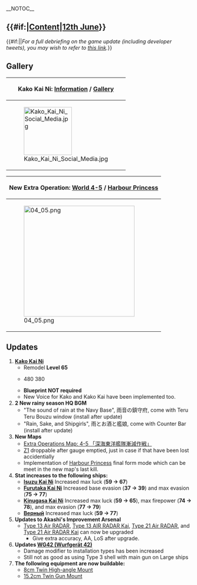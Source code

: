 __NOTOC__
== {{#if:{{{thread|}}}|[[Partials/Updates/2015_June_12th/Content|Content]]|[[Thread:267114|12th June]]}} ==
{{#if:{{{thread|}}}||''For a full debriefing on the game update (including developer tweets), you may wish to refer to [[Partials/Updates/2015_June_12th|this link]].''}}

==Gallery==
{| class="wikitable" style="margin:0px auto; min-height:40px"
|-
! colspan="4"|Kako Kai Ni: [[Kako#Second Upgrade|Information]] / [[Kako/Gallery|Gallery]]
|-
| style="width:130px;" |[[File:Kako_Kai_Ni_Social_Media.jpg|130px]]
| style="width:130px;" |[[File:CA_Kako_Kai_Ni_417_Full.png|80px]]
| style="width:130px;" |[[File:CA_Kako_Kai_Ni_417_Full_Damaged.png|70px]]
| style="width:130px;" |
<div style="float:left; background:#ccc; width:50px; height:50px; margin:5px;">[[File:Teaser-2015-06-12-A.png|50px]]</div>
<div style="float:left; background:#ccc; width:50px; height:50px; margin:5px;">[[File:Teaser-2015-06-12-B.png|50px]]</div>
<div style="float:left; background:#ccc; width:50px; height:50px; margin:5px;">[[File:Teaser-2015-06-12-C.png|50px]]</div>
|}

{| class="wikitable" style="margin:10px auto 0px; min-height:40px"
|-
! colspan="2" |New Extra Operation: [[World 4|World 4-5]] / [[Harbour Princess]]
|-
|[[File:04_05.png|300px]]
|[[File:613.png|200px]]
|}


==Updates==
# '''[[Kako#Second Upgrade|Kako Kai Ni]]'''
#* Remodel '''Level 65'''
#* {{Ammo}} 480 {{Steel}} 380
#* '''Blueprint NOT required'''
#*New Voice for Kako and Kako Kai have been implemented too.
# '''2 New rainy season HQ BGM'''
#* "The sound of rain at the Navy Base", 雨音の鎮守府, come with Teru Teru Bouzu window (install after update)
#* "Rain, Sake, and Shipgirls", 雨とお酒と艦娘, come with Counter Bar (install after update)
# '''New Maps'''
#* [[World 4|Extra Operations Map: 4-5 「深海東洋艦隊漸減作戦」]]
#* [[Z1]] droppable after gauge emptied, just in case if that have been lost accidentially
#* Implementation of [[Harbour Princess]] final form mode which can be meet in the new map's last kill.
# '''Stat increases to the following ships:'''
#* '''[[Isuzu|Isuzu Kai Ni]]''' Increased max luck ('''59 → 67''')
#* [[Furutaka|'''Furutaka Kai Ni''']] Increased base evasion ('''37 → 39''') and max evasion ('''75 → 77''')
#* '''[[Kinugasa|Kinugasa Kai Ni]]''' Increased max luck ('''59 → 65'''), max firepower ('''74 → 78'''), and max evasion ('''77 → 79''')
#* '''[[Hibiki#Second_Upgrade|Верный]]''' Increased max luck ('''59 → 77''')
# '''Updates to Akashi's Improvement Arsenal'''
#* [[Type 13 Air RADAR]], [[Type 13 AIR RADAR Kai]], [[Type 21 Air RADAR]], and [[Type 21 Air RADAR Kai]] can now be upgraded
#** Give extra accuracy, AA, LoS after upgrade.
# '''Updates [[WG42 (Wurfgerät 42)]]'''
#* Damage modifier to installation types has been increased
#* Still not as good as using Type 3 shell with main gun on Large ships
# '''The following equipment are now buildable:'''
#* [[8cm Twin High-angle Mount]]
#* [[15.2cm Twin Gun Mount]]